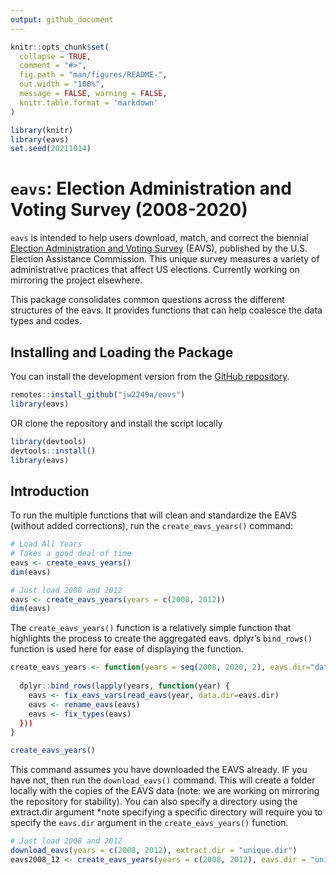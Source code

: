 ```yaml
---
output: github_document
---
```


<!-- README.md is generated from README.Rmd. Please edit the Rmd file -->

```r
knitr::opts_chunk$set(
  collapse = TRUE,
  comment = "#>",
  fig.path = "man/figures/README-",
  out.width = "100%", 
  message = FALSE, warning = FALSE,
  knitr.table.format = 'markdown'
)

library(knitr)
library(eavs)
set.seed(20211014)
```

# `eavs`: Election Administration and Voting Survey (2008-2020)

`eavs` is intended to help users download, match, and correct the biennial [Election Administration and Voting Survey](https://www.eac.gov/research-and-data/studies-and-reports) (EAVS), published by the U.S. Election Assistance Commission. This unique survey measures a variety of administrative practices that affect US elections. Currently working on mirroring the project elsewhere.

This package consolidates common questions across the different structures of the eavs. It provides functions that can help coalesce the data types and codes.  



## Installing and Loading the Package

You can install the development version from the [GitHub repository](https://github.com/jw2249a/eavs).

```r
remotes::install_github("jw2249a/eavs")
library(eavs)
```

OR clone the repository and install the script locally 
```r
library(devtools)
devtools::install()
library(eavs)
```

## Introduction

To run the multiple functions that will clean and standardize the EAVS (without added corrections), run the `create_eavs_years()` command:

```r
# Load All Years
# Takes a good deal of time
eavs <- create_eavs_years()  
dim(eavs)
```

```r
# Just load 2008 and 2012
eavs <- create_eavs_years(years = c(2008, 2012))
dim(eavs)
```

The `create_eavs_years()` function is a relatively simple function that highlights the process to create the aggregated eavs. dplyr's `bind_rows()` function is used here for ease of displaying the function. 

```r
create_eavs_years <- function(years = seq(2008, 2020, 2), eavs.dir="data") {
  
  dplyr::bind_rows(lapply(years, function(year) {
    eavs <- fix_eavs_vars(read_eavs(year, data.dir=eavs.dir)
    eavs <- rename_eavs(eavs)
    eavs <- fix_types(eavs)
  }))
}

create_eavs_years()

```


This command assumes you have downloaded the EAVS already. IF you have not, then run the `download_eavs()` command. This will create a folder locally with the copies of the EAVS data (note: we are working on mirroring the repository for stability). You can also specify a directory using the extract.dir argument *note specifying a specific directory will require you to specify the `eavs.dir` argument in the `create_eavs_years()` function. 

```r
# Just load 2008 and 2012
download_eavs(years = c(2008, 2012), extract.dir = "unique.dir")
eavs2008_12 <- create_eavs_years(years = c(2008, 2012), eavs.dir = "unique.dir")
```



